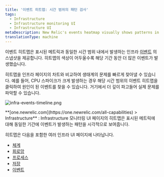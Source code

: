 ```yaml
---
title: '이벤트 히트맵: 시간 범위의 패턴 검사'
tags:
  - Infrastructure
  - Infrastructure monitoring UI
  - Infrastructure UI
metaDescription: New Relic's events heatmap visually shows patterns in infrastructure events occurring within time ranges.
translationType: machine
---
```



이벤트 히트맵은 표시된 메트릭과 동일한 시간 범위 내에서 발생하는 인프라 [이벤트](/docs/infrastructure/new-relic-infrastructure/infrastructure-ui-pages/infrastructure-events-page) 의 스냅샷을 제공합니다. 히트맵의 색상이 어두울수록 해당 기간 동안 더 많은 이벤트가 발생했습니다.

히트맵을 인프라 페이지의 차트와 비교하여 생태계의 문제를 빠르게 찾아낼 수 있습니다. 예를 들어, CPU 스파이크가 크게 발생하는 경우 해당 시간 범위의 이벤트 히트맵을 클릭하여 원인이 된 이벤트를 찾을 수 있습니다. 거기에서 더 깊이 파고들어 실제 문제를 파악할 수 있습니다.

<img
  title="infra-events-timeline.png"
  alt="infra-events-timeline.png"
  src={infraEventsTimeline}
/>

<figcaption>
  **[one.newrelic.com](https://one.newrelic.com/all-capabilities) > Infrastructure** : Infrastructure 모니터링 UI 페이지의 히트맵은 표시된 메트릭에 대해 동일한 기간에 이벤트가 발생하는 패턴을 시각적으로 보여줍니다.
</figcaption>

히트맵은 다음을 포함한 여러 인프라 UI 페이지에 나타납니다.

* [체계](/docs/infrastructure/infrastructure-ui-pages/infrastructure-ui/infrastructure-hosts-page#system-tab)
* [회로망](/docs/infrastructure/new-relic-infrastructure/infrastructure-ui-pages/infrastructure-network-page-measure-compare-capacity)
* [프로세스](/docs/infrastructure/new-relic-infrastructure/infrastructure-ui-pages/infrastructure-processes-page-inspect-process-performance)
* [저장](/docs/infrastructure/new-relic-infrastructure/infrastructure-ui-pages/infrastructure-storage-page-evaluate-disk-usage-efficiency)
* [이벤트](/docs/infrastructure/new-relic-infrastructure/infrastructure-ui-pages/infrastructure-events-page)